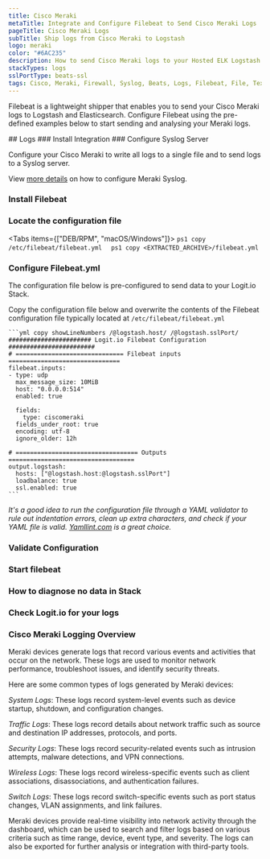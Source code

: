 ```yaml
---
title: Cisco Meraki
metaTitle: Integrate and Configure Filebeat to Send Cisco Meraki Logs
pageTitle: Cisco Meraki Logs
subTitle: Ship logs from Cisco Meraki to Logstash
logo: meraki
color: "#6AC235"
description: How to send Cisco Meraki logs to your Hosted ELK Logstash instance. Configure Filebeat to send data to Logstash. Get started using our example configuration.
stackTypes: logs
sslPortType: beats-ssl
tags: Cisco, Meraki, Firewall, Syslog, Beats, Logs, Filebeat, File, Text, Security Logs, Cisco Meraki
---
```


Filebeat is a lightweight shipper that enables you to send your Cisco Meraki 
logs to Logstash and Elasticsearch. Configure Filebeat using the pre-defined 
examples below to start sending and analysing your Meraki logs.

<Steps>
  ## Logs
  ### Install Integration
  <InstallIntegration/>
  ### Configure Syslog Server

  Configure your Cisco Meraki to write all logs to a single file and to send logs to a Syslog server.

  View [more details](https://documentation.meraki.com/General_Administration/Monitoring_and_Reporting/Syslog_Server_Overview_and_Configuration) on 
  how to configure Meraki Syslog.

  ### Install Filebeat

  <InstallFilebeat />

  ### Locate the configuration file

  <Tabs items={["DEB/RPM", "macOS/Windows"]}>
      <Tab>
      ```ps1 copy
      /etc/filebeat/filebeat.yml 
      ```
      </Tab>
      <Tab>
      ```ps1 copy
      <EXTRACTED_ARCHIVE>/filebeat.yml
      ```
      </Tab>
    </Tabs>

  ### Configure Filebeat.yml

  The configuration file below is pre-configured to send data to your Logit.io Stack.

  Copy the configuration file below and overwrite the contents of the 
  Filebeat configuration file typically located at `/etc/filebeat/filebeat.yml`

    ```yml copy showLineNumbers /@logstash.host/ /@logstash.sslPort/
    ####################### Logit.io Filebeat Configuration ########################
    # ============================== Filebeat inputs ===============================
    filebeat.inputs:
    - type: udp
      max_message_size: 10MiB
      host: "0.0.0.0:514"
      enabled: true

      fields:
        type: ciscomeraki
      fields_under_root: true
      encoding: utf-8
      ignore_older: 12h

    # ================================== Outputs ===================================
    output.logstash:
      hosts: ["@logstash.host:@logstash.sslPort"]
      loadbalance: true
      ssl.enabled: true
    ```

  _It's a good idea to run the configuration file through a YAML validator to 
  rule out indentation errors, clean up extra characters, and check if your YAML 
  file is valid. [Yamllint.com](https://yamllint.com) is a great choice._

  ### Validate Configuration

  <ValidateBeat beatname="filebeat" />

  ### Start filebeat
  
  <StartFilebeat />

  ### How to diagnose no data in Stack

  <DiagnoseNoData />

  ### Check Logit.io for your logs
  <LaunchStack utmMedium="logs" utmCampaign="ciscomeraki" source="meraki" />

</Steps>

### Cisco Meraki Logging Overview

Meraki devices generate logs that record various events and activities that occur on the network. 
These logs are used to monitor network performance, troubleshoot issues, and identify security threats.

Here are some common types of logs generated by Meraki devices:

_System Logs_: These logs record system-level events such as device startup, shutdown, and configuration changes.

_Traffic Logs_: These logs record details about network traffic such as source and destination IP addresses, protocols, and ports.

_Security Logs_: These logs record security-related events such as intrusion attempts, malware detections, and VPN connections.

_Wireless Logs_: These logs record wireless-specific events such as client associations, disassociations, and authentication failures.

_Switch Logs_: These logs record switch-specific events such as port status changes, VLAN assignments, and link failures.

Meraki devices provide real-time visibility into network activity through the dashboard, 
which can be used to search and filter logs based on various criteria such as time 
range, device, event type, and severity. The logs can also be exported for further analysis 
or integration with third-party tools.